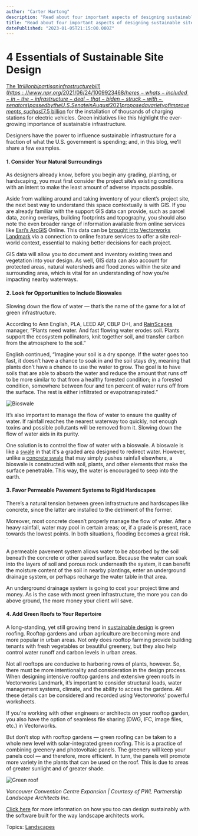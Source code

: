 ```yaml
---
author: "Carter Hartong"
description: "Read about four important aspects of designing sustainable sites."
title: "Read about four important aspects of designing sustainable sites." 
datePublished: "2023-01-05T21:15:00.000Z"
---
```

# 4 Essentials of Sustainable Site Design

[The $1 trillion bipartisan infrastructure bill](https://www.npr.org/2021/06/24/1009923468/heres-whats-included-in-the-infrastructure-deal-that-biden-struck-with-senators) passed by the U.S. Senate in August 2021 proposed a variety of improvements, such as [$7.5 billion](https://www.forbes.com/sites/davidblackmon/2021/08/10/infrastructure-bill-implements-green-new-deal-via-corporate-welfare/?sh=5b2cfffaebd0) for the installation of thousands of charging stations for electric vehicles. Green initiatives like this highlight the ever-growing importance of sustainable infrastructure.

 Designers have the power to influence sustainable infrastructure for a fraction of what the U.S. government is spending; and, in this blog, we’ll share a few examples. 

#### 1\. Consider Your Natural Surroundings

As designers already know, before you begin any grading, planting, or hardscaping, you must first consider the project site’s existing conditions with an intent to make the least amount of adverse impacts possible.

Aside from walking around and taking inventory of your client’s project site, the next best way to understand this space contextually is with GIS. If you are already familiar with the support GIS data can provide, such as parcel data, zoning overlays, building footprints and topography, you should also note the even broader range of information available from online services like [Esri’s ArcGIS](https://www.esri.com/en-us/industries/green-infrastructure/overview) Online. This data can be [brought into Vectorworks Landmark](https://www.vectorworks.net/en-US/landmark/features/gis-improvements) via a connection to online feature services to offer a site real-world context, essential to making better decisions for each project.

GIS data will allow you to document and inventory existing trees and vegetation into your design. As well, GIS data can also account for protected areas, natural watersheds and flood zones within the site and surrounding area, which is vital for an understanding of how you’re impacting nearby waterways.

#### 2\. Look for Opportunities to Include Bioswales

Slowing down the flow of water — that’s the name of the game for a lot of green infrastructure.

According to Ann English, PLA, LEED AP, CBLP D+I, and [RainScapes](https://www.montgomerycountymd.gov/water/rainscapes/index.html) manager, “Plants need water. And fast flowing water erodes soil. Plants support the ecosystem pollinators, knit together soil, and transfer carbon from the atmosphere to the soil.”

English continued, “Imagine your soil is a dry sponge. If the water goes too fast, it doesn’t have a chance to soak in and the soil stays dry, meaning that plants don’t have a chance to use the water to grow. The goal is to have soils that are able to absorb the water and reduce the amount that runs off to be more similar to that from a healthy forested condition; in a forested condition, somewhere between four and ten percent of water runs off from the surface. The rest is either infiltrated or evapotranspirated.”

![Bioswale](https://blog.vectorworks.net/hs-fs/hubfs/Blog%20Images/210916_Green%20Inf/Bioswale.jpg?width=450&name=Bioswale.jpg)

It’s also important to manage the flow of water to ensure the quality of water. If rainfall reaches the nearest waterway too quickly, not enough toxins and possible pollutants will be removed from it. Slowing down the flow of water aids in its purity.

One solution is to control the flow of water with a bioswale. A bioswale is like a [swale](https://sustainabletechnologies.ca/home/urban-runoff-green-infrastructure/low-impact-development/swales-and-roadside-ditches/) in that it's a graded area designed to redirect water. However, unlike a [concrete swale](https://caliberpaving.com/water-flow-fixes-concrete-flowlines-swales/) that may simply pushes rainfall elsewhere, a bioswale is constructed with soil, plants, and other elements that make the surface penetrable. This way, the water is encouraged to seep into the earth.

#### 3\. Favor Permeable Pavement Systems to Rigid Hardscapes

There’s a natural tension between green infrastructure and hardscapes like concrete, since the latter are installed to the detriment of the former.

Moreover, most concrete doesn’t properly manage the flow of water. After a heavy rainfall, water may pool in certain areas; or, if a grade is present, race towards the lowest points. In both situations, flooding becomes a great risk. \`

A permeable pavement system allows water to be absorbed by the soil beneath the concrete or other paved surface. Because the water can soak into the layers of soil and porous rock underneath the system, it can benefit the moisture content of the soil in nearby plantings, enter an underground drainage system, or perhaps recharge the water table in that area.

An underground drainage system is going to cost your project time and money. As is the case with most green infrastructure, the more you can do above ground, the more money your client will save.

#### 4\. Add Green Roofs to Your Repertoire 

A long-standing, yet still growing trend in [sustainable design](../../../net/vectorworks/blog/10-environmentally-friendly-building-design-ideas.html) is green roofing. Rooftop gardens and urban agriculture are becoming more and more popular in urban areas. Not only does rooftop farming provide building tenants with fresh vegetables or beautiful greenery, but they also help control water runoff and carbon levels in urban areas.

Not all rooftops are conducive to harboring rows of plants, however. So, there must be more intentionality and consideration in the design process. When designing intensive rooftop gardens and extensive green roofs in Vectorworks Landmark, it’s important to consider structural loads, water management systems, climate, and the ability to access the gardens. All these details can be considered and recorded using Vectorworks’ powerful worksheets.

If you're working with other engineers or architects on your rooftop garden, you also have the option of seamless file sharing (DWG, IFC, image files, etc.) in Vectorworks.

But don’t stop with rooftop gardens — green roofing can be taken to a whole new level with solar-integrated green roofing. This is a practice of combining greenery and photovoltaic panels. The greenery will keep your panels cool — and therefore, more efficient. In turn, the panels will promote more variety in the plants that can be used on the roof. This is due to areas of greater sunlight and of greater shade.

![Green roof](https://blog.vectorworks.net/hs-fs/hubfs/Blog%20Images/210916_Green%20Inf/Green%20roof.png?width=1100&name=Green%20roof.png)

_Vancouver Convention Centre Expansion | Courtesy of PWL Partnership Landscape Architects Inc._

[Click here](https://www.vectorworks.net/en-US/landmark) for more information on how you too can design sustainably with the software built for the way landscape architects work.

 Topics: [Landscapes](https://blog.vectorworks.net/topic/landscapes) 

 